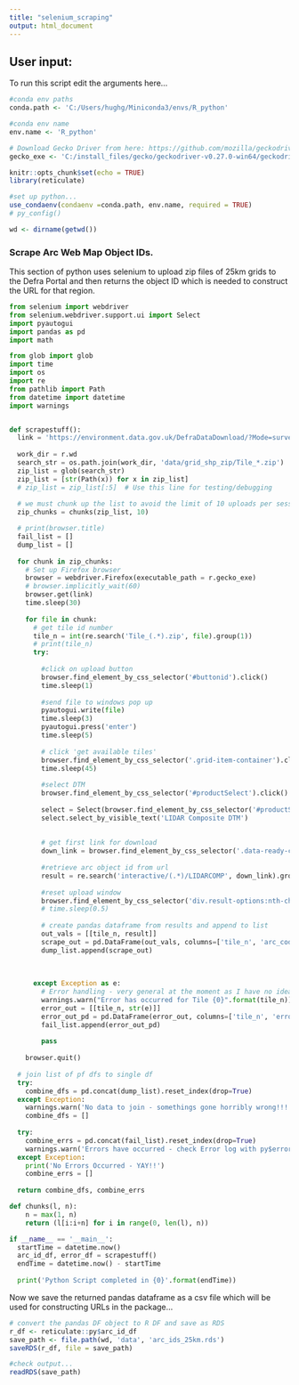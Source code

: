 ```yaml
---
title: "selenium_scraping"
output: html_document
---
```


## User input:
To run this script edit the arguments here...
```r

#conda env paths
conda.path <- 'C:/Users/hughg/Miniconda3/envs/R_python'

#conda env name
env.name <- 'R_python'

# Download Gecko Driver from here: https://github.com/mozilla/geckodriver/releases
gecko_exe <- 'C:/install_files/gecko/geckodriver-v0.27.0-win64/geckodriver.exe' 

```


```r
knitr::opts_chunk$set(echo = TRUE)
library(reticulate)

#set up python...
use_condaenv(condaenv =conda.path, env.name, required = TRUE)
# py_config()

wd <- dirname(getwd())

```




### Scrape Arc Web Map Object IDs.
This section of python uses selenium to upload zip files of 25km grids to the Defra Portal and then returns the object ID which is needed to construct the URL for that region.

```python
from selenium import webdriver
from selenium.webdriver.support.ui import Select
import pyautogui
import pandas as pd
import math

from glob import glob
import time
import os
import re
from pathlib import Path
from datetime import datetime
import warnings


def scrapestuff():
  link = 'https://environment.data.gov.uk/DefraDataDownload/?Mode=survey'
  
  work_dir = r.wd
  search_str = os.path.join(work_dir, 'data/grid_shp_zip/Tile_*.zip')
  zip_list = glob(search_str)
  zip_list = [str(Path(x)) for x in zip_list]
  # zip_list = zip_list[:5]  # Use this line for testing/debugging
  
  # we must chunk up the list to avoid the limit of 10 uploads per session...
  zip_chunks = chunks(zip_list, 10)

  # print(browser.title)
  fail_list = []
  dump_list = []
  
  for chunk in zip_chunks:
    # Set up Firefox browser
    browser = webdriver.Firefox(executable_path = r.gecko_exe)
    # browser.implicitly_wait(60)
    browser.get(link)
    time.sleep(30)
    
    for file in chunk:
      # get tile id number
      tile_n = int(re.search('Tile_(.*).zip', file).group(1))
      # print(tile_n)
      try:
        
        #click on upload button
        browser.find_element_by_css_selector('#buttonid').click()
        time.sleep(1)
        
        #send file to windows pop up
        pyautogui.write(file) 
        time.sleep(3)
        pyautogui.press('enter')
        time.sleep(5)
        
        # click 'get available tiles'
        browser.find_element_by_css_selector('.grid-item-container').click()
        time.sleep(45)
        
        #select DTM
        browser.find_element_by_css_selector('#productSelect').click()
        
        select = Select(browser.find_element_by_css_selector('#productSelect'))
        select.select_by_visible_text('LIDAR Composite DTM')
        
          
        # get first link for download
        down_link = browser.find_element_by_css_selector('.data-ready-container > a:nth-child(1)').get_property('href')
        
        #retrieve arc object id from url
        result = re.search('interactive/(.*)/LIDARCOMP', down_link).group(1)
        
        #reset upload window
        browser.find_element_by_css_selector('div.result-options:nth-child(7) > input:nth-child(1)').click()
        # time.sleep(0.5)
        
        # create pandas dataframe from results and append to list
        out_vals = [[tile_n, result]]
        scrape_out = pd.DataFrame(out_vals, columns=['tile_n', 'arc_code'])
        dump_list.append(scrape_out)
      
      
    
      except Exception as e:
        # Error handling - very general at the moment as I have no idea why errors will be thrown... Store tile number and Error in tuple and append to list...
        warnings.warn("Error has occurred for Tile {0}".format(tile_n))
        error_out = [[tile_n, str(e)]]
        error_out_pd = pd.DataFrame(error_out, columns=['tile_n', 'error_message'])
        fail_list.append(error_out_pd)
        
        pass
        
    browser.quit()
  
  # join list of pf dfs to single df
  try:
    combine_dfs = pd.concat(dump_list).reset_index(drop=True)
  except Exception:
    warnings.warn('No data to join - somethings gone horribly wrong!!!')
    combine_dfs = []
  
  try:
    combine_errs = pd.concat(fail_list).reset_index(drop=True)
    warnings.warn('Errors have occurred - check Error log with py$error_df')
  except Exception:
    print('No Errors Occurred - YAY!!')
    combine_errs = []
  
  return combine_dfs, combine_errs

def chunks(l, n):
    n = max(1, n)
    return (l[i:i+n] for i in range(0, len(l), n))  

if __name__ == '__main__':
  startTime = datetime.now()
  arc_id_df, error_df = scrapestuff()
  endTime = datetime.now() - startTime
  
  print('Python Script completed in {0}'.format(endTime))

```


Now we save the returned pandas dataframe as a csv file which will be used for constructing URLs in the package...

```r
# convert the pandas DF object to R DF and save as RDS
r_df <- reticulate::py$arc_id_df
save_path <- file.path(wd, 'data', 'arc_ids_25km.rds')
saveRDS(r_df, file = save_path)

#check output...
readRDS(save_path)

```


